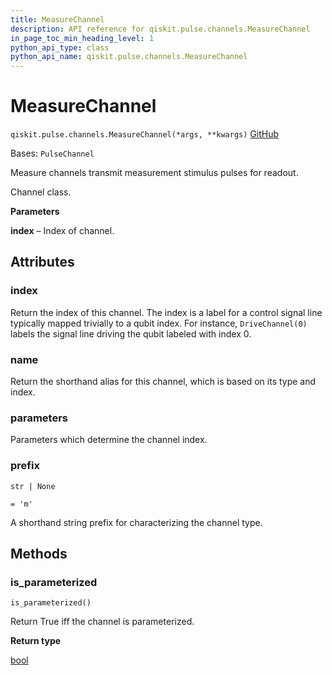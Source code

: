 ```yaml
---
title: MeasureChannel
description: API reference for qiskit.pulse.channels.MeasureChannel
in_page_toc_min_heading_level: 1
python_api_type: class
python_api_name: qiskit.pulse.channels.MeasureChannel
---
```


# MeasureChannel

<span id="qiskit.pulse.channels.MeasureChannel" />

`qiskit.pulse.channels.MeasureChannel(*args, **kwargs)` [GitHub](https://github.com/qiskit/qiskit/tree/stable/0.46/qiskit/pulse/channels.py "view source code")

Bases: `PulseChannel`

Measure channels transmit measurement stimulus pulses for readout.

Channel class.

**Parameters**

**index** – Index of channel.

## Attributes

<span id="qiskit.pulse.channels.MeasureChannel.index" />

### index

Return the index of this channel. The index is a label for a control signal line typically mapped trivially to a qubit index. For instance, `DriveChannel(0)` labels the signal line driving the qubit labeled with index 0.

<span id="qiskit.pulse.channels.MeasureChannel.name" />

### name

Return the shorthand alias for this channel, which is based on its type and index.

<span id="qiskit.pulse.channels.MeasureChannel.parameters" />

### parameters

Parameters which determine the channel index.

<span id="qiskit.pulse.channels.MeasureChannel.prefix" />

### prefix

`str | None`

`= 'm'`

A shorthand string prefix for characterizing the channel type.

## Methods

### is\_parameterized

<span id="qiskit.pulse.channels.MeasureChannel.is_parameterized" />

`is_parameterized()`

Return True iff the channel is parameterized.

**Return type**

[bool](https://docs.python.org/3/library/functions.html#bool "(in Python v3.12)")

